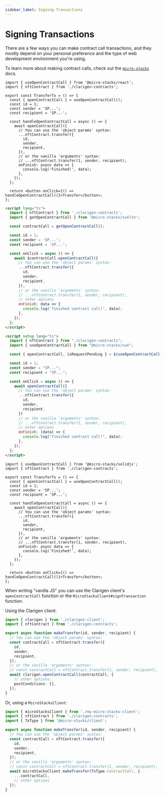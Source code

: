 ```yaml
---
sidebar_label: Signing Transactions
---
```



# Signing Transactions

There are a few ways you can make contract call transactions, and they mostly depend on your personal preference and the type of web development environment you're using.

To learn more about making contract calls, check out the [`micro-stacks`](https://micro-stacks.dev/docs/transactions/contract-calls) docs.

<Tabs>
  <TabItem value="React" label="React" default>

```tsx
import { useOpenContractCall } from '@micro-stacks/react';
import { nftContract } from './clarigen-contracts';

export const TransferTx = () => {
  const { openContractCall } = useOpenContractCall();
  const id = 1;
  const sender = 'SP...';
  const recipient = 'SP...';

  const handleOpenContractCall = async () => {
    await openContractCall({
      // You can use the 'object params' syntax:
      ...nftContract.transfer({
        id,
        sender,
        recipient,
      }),
      // or the vanilla 'arguments' syntax:
      // ...nftContract.transfer(1, sender, recipient),
      onFinish: async data => {
        console.log('Finished!', data);
      },
    });
  };

  return <button onClick={() => handleOpenContractCall()}>Transfer</button>;
};
```

  </TabItem>
  <TabItem value="Svelte" label="Svelte">

```html
<script lang="ts">
  import { nftContract } from './clarigen-contracts';
  import { getOpenContractCall } from '@micro-stacks/svelte';

  const contractCall = getOpenContractCall();

  const id = 1;
  const sender = 'SP...';
  const recipient = 'SP...';

  const onClick = async () => {
    await $contractCall.openContractCall({
      // You can use the 'object params' syntax:
      ...nftContract.transfer({
        id,
        sender,
        recipient,
      }),
      // or the vanilla 'arguments' syntax:
      // ...nftContract.transfer(1, sender, recipient),
      // other options
      onFinish: data => {
        console.log('finished contract call!', data);
      },
    });
  };
</script>
```

  </TabItem>
  <TabItem value="Vue" label="Vue">

```html
<script setup lang="ts">
  import { nftContract } from "./clarigen-contracts";
  import { useOpenContractCall } from "@micro-stacks/vue";

  const { openContractCall, isRequestPending } = $(useOpenContractCall());

  const id = 1;
  const sender = "SP...";
  const recipient = "SP...";

  const onClick = async () => {
    await openContractCall({
      // You can use the 'object params' syntax:
      ...nftContract.transfer({
        id,
        sender,
        recipient,
      })
      // or the vanilla 'arguments' syntax:
      // ...nftContract.transfer(1, sender, recipient),
      // other options
      onFinish: (data) => {
        console.log("finished contract call!", data);
      },
    });
  };
</script>
```

  </TabItem>
  <TabItem value="Solid" label="Solid">

```tsx
import { useOpenContractCall } from '@micro-stacks/solidjs';
import { nftContract } from './clarigen-contracts';

export const TransferTx = () => {
  const { openContractCall } = useOpenContractCall();
  const id = 1;
  const sender = 'SP...';
  const recipient = 'SP...';

  const handleOpenContractCall = async () => {
    await openContractCall({
      // You can use the 'object params' syntax:
      ...nftContract.transfer({
        id,
        sender,
        recipient,
      }),
      // or the vanilla 'arguments' syntax:
      // ...nftContract.transfer(1, sender, recipient),
      onFinish: async data => {
        console.log('Finished!', data);
      },
    });
  };

  return <button onClick={() => handleOpenContractCall()}>Transfer</button>;
};
```

  </TabItem>

  <TabItem value="Vanilla" label="Vanilla">

When writing "vanilla JS" you can use the Clarigen client's `openContractCall`
function or the `MicroStacksClient#signTransaction` function.

Using the Clarigen client:

```ts
import { clarigen } from './clarigen-client';
import { nftContract } from './clarigen-contracts';

export async function makeTransfer(id, sender, recipient) {
  // You can use the 'object params' syntax:
  const contractCall = nftContract.transfer({
    id,
    sender,
    recipient,
  });
  // or the vanilla 'arguments' syntax:
  // const contractCall = nftContract.transfer(1, sender, recipient),
  await clarigen.openContractCall(contractCall, {
    // other options:
    postConditions: [],
  });
}
```

Or, using a `MicroStacksClient`:

```ts
import { microStacksClient } from './my-micro-stacks-client';
import { nftContract } from './clarigen-contracts';
import { TxType } from '@micro-stacks/client';

export async function makeTransfer(id, sender, recipient) {
  // You can use the 'object params' syntax:
  const contractCall = nftContract.transfer({
    id,
    sender,
    recipient,
  });
  // or the vanilla 'arguments' syntax:
  // const contractCall = nftContract.transfer(1, sender, recipient),
  await microStacksClient.makeTransfer(TxType.ContractCall, {
    ...contractCall,
    // other options
  });
}
```

  </TabItem>
</Tabs>
